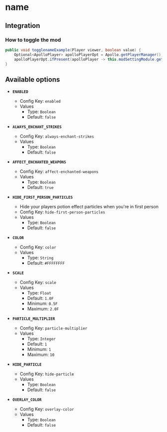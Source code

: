 # name

## Integration

### How to toggle the mod

```java
public void togglenameExample(Player viewer, boolean value) {
    Optional<ApolloPlayer> apolloPlayerOpt = Apollo.getPlayerManager().getPlayer(viewer.getUniqueId());
    apolloPlayerOpt.ifPresent(apolloPlayer -> this.modSettingModule.getOptions().set(apolloPlayer, ModParticleChanger.ENABLED, value));
}
```

## Available options

- __`ENABLED`__
    - Config Key: `enabled`
    - Values
        - Type: `Boolean`
        - Default: `false`

- __`ALWAYS_ENCHANT_STRIKES`__
    - Config Key: `always-enchant-strikes`
    - Values
        - Type: `Boolean`
        - Default: `false`

- __`AFFECT_ENCHANTED_WEAPONS`__
    - Config Key: `affect-enchanted-weapons`
    - Values
        - Type: `Boolean`
        - Default: `true`

- __`HIDE_FIRST_PERSON_PARTICLES`__
    - Hide your players potion effect particles when you're in first person
    - Config Key: `hide-first-person-particles`
    - Values
        - Type: `Boolean`
        - Default: `false`

- __`COLOR`__
    - Config Key: `color`
    - Values
        - Type: `String`
        - Default: `#FFFFFFFF`

- __`SCALE`__
    - Config Key: `scale`
    - Values
        - Type: `Float`
        - Default: `1.0F`
        - Minimum: `0.5F`
        - Maximum: `2.0F`

- __`PARTICLE_MULTIPLIER`__
    - Config Key: `particle-multiplier`
    - Values
        - Type: `Integer`
        - Default: `1`
        - Minimum: `1`
        - Maximum: `10`

- __`HIDE_PARTICLE`__
    - Config Key: `hide-particle`
    - Values
        - Type: `Boolean`
        - Default: `false`

- __`OVERLAY_COLOR`__
    - Config Key: `overlay-color`
    - Values
        - Type: `Boolean`
        - Default: `false`

